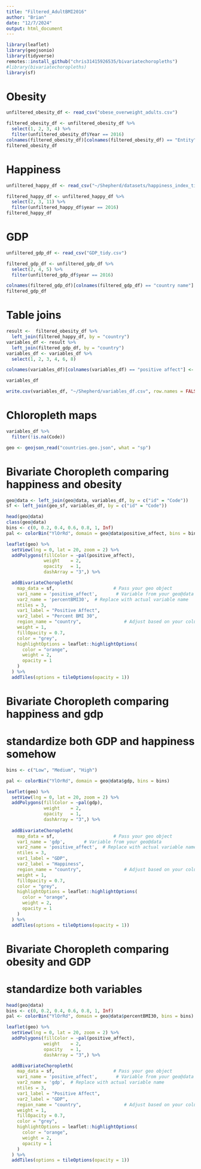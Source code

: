 ```yaml
---
title: "Filtered_AdultBMI2016"
author: "Brian"
date: "12/7/2024"
output: html_document
---
```


```r
library(leaflet)
library(geojsonio)
library(tidyverse)
remotes::install_github("chris31415926535/bivariatechoropleths")
#library(bivariatechoropleths)
library(sf)
```

# Obesity
```r
unfiltered_obesity_df <- read_csv("obese_overweight_adults.csv")
```


```r
filtered_obesity_df <- unfiltered_obesity_df %>%
  select(1, 2, 3, 4) %>%
  filter(unfiltered_obesity_df$Year == 2016)
colnames(filtered_obesity_df)[colnames(filtered_obesity_df) == "Entity"] <- "country"
filtered_obesity_df
```

# Happiness

```r
unfiltered_happy_df <- read_csv("~/Shepherd/datasets/happiness_index_tidy.csv")
```


```r
filtered_happy_df <- unfiltered_happy_df %>%
  select(2, 3, 11) %>%
  filter(unfiltered_happy_df$year == 2016)
filtered_happy_df
```

# GDP

```r
unfiltered_gdp_df <- read_csv("GDP_tidy.csv")
```


```r
filtered_gdp_df <- unfiltered_gdp_df %>%
  select(2, 4, 5) %>%
  filter(unfiltered_gdp_df$year == 2016)

colnames(filtered_gdp_df)[colnames(filtered_gdp_df) == "country name"] <- "country"
filtered_gdp_df
```

# Table joins

```r
result <-  filtered_obesity_df %>%
  left_join(filtered_happy_df, by = "country")
variables_df <- result %>%
  left_join(filtered_gdp_df, by = "country")
variables_df <- variables_df %>%
  select(1, 2, 3, 4, 6, 8) 

colnames(variables_df)[colnames(variables_df) == "positive affect"] <- "positive_affect" 

variables_df

write.csv(variables_df, "~/Shepherd/variables_df.csv", row.names = FALSE)

```


# Chloropleth maps

```r
variables_df %>% 
  filter(!is.na(Code))

geo <- geojson_read("countries.geo.json", what = "sp")
```

# Bivariate Choropleth comparing happiness and obesity

```r

geo@data <- left_join(geo@data, variables_df, by = c("id" = "Code"))
sf <- left_join(geo_sf, variables_df, by = c("id" = "Code"))

head(geo@data)
class(geo@data)
bins <- c(0, 0.2, 0.4, 0.6, 0.8, 1, Inf)
pal <- colorBin("YlOrRd", domain = geo@data$positive_affect, bins = bins)

leaflet(geo) %>%
  setView(lng = 0, lat = 20, zoom = 2) %>%
  addPolygons(fillColor = ~pal(positive_affect),
              weight    = 2,
              opacity   = 1,
              dashArray = "3",) %>%

  addBivariateChoropleth(
    map_data = sf,                      # Pass your geo object
    var1_name = 'positive_affect',       # Variable from your geo@data
    var2_name = 'percentBMI30',  # Replace with actual variable name
    ntiles = 3,
    var1_label = "Positive Affect",
    var2_label = "Percent BMI 30",
    region_name = "country",                # Adjust based on your column names
    weight = 1,
    fillOpacity = 0.7,
    color = "grey",
    highlightOptions = leaflet::highlightOptions(
      color = "orange",
      weight = 2,
      opacity = 1
    )
  ) %>%
  addTiles(options = tileOptions(opacity = 1))
```

# Bivariate Choropleth comparing happiness and gdp

# standardize both GDP and happiness somehow 

```r

bins <- c("Low", "Medium", "High")

pal <- colorBin("YlOrRd", domain = geo@data$gdp, bins = bins)

leaflet(geo) %>%
  setView(lng = 0, lat = 20, zoom = 2) %>%
  addPolygons(fillColor = ~pal(gdp),
              weight    = 2,
              opacity   = 1,
              dashArray = "3",) %>%
  
  addBivariateChoropleth(
    map_data = sf,                      # Pass your geo object
    var1_name = 'gdp',       # Variable from your geo@data
    var2_name = 'positive_affect',  # Replace with actual variable name
    ntiles = 3,
    var1_label = "GDP",
    var2_label = "Happiness",
    region_name = "country",                # Adjust based on your column names
    weight = 1,
    fillOpacity = 0.7,
    color = "grey",
    highlightOptions = leaflet::highlightOptions(
      color = "orange",
      weight = 2,
      opacity = 1
    )
  ) %>%
  addTiles(options = tileOptions(opacity = 1))
```



# Bivariate Choropleth comparing obesity and GDP

# standardize both variables

```r
head(geo@data)
bins <- c(0, 0.2, 0.4, 0.6, 0.8, 1, Inf)
pal <- colorBin("YlOrRd", domain = geo@data$percentBMI30, bins = bins)

leaflet(geo) %>%
  setView(lng = 0, lat = 20, zoom = 2) %>%
  addPolygons(fillColor = ~pal(positive_affect),
              weight    = 2,
              opacity   = 1,
              dashArray = "3",) %>%

  addBivariateChoropleth(
    map_data = sf,                      # Pass your geo object
    var1_name = 'positive_affect',       # Variable from your geo@data
    var2_name = 'gdp',  # Replace with actual variable name
    ntiles = 3,
    var1_label = "Positive Affect",
    var2_label = "GDP",
    region_name = "country",                # Adjust based on your column names
    weight = 1,
    fillOpacity = 0.7,
    color = "grey",
    highlightOptions = leaflet::highlightOptions(
      color = "orange",
      weight = 2,
      opacity = 1
    )
  ) %>%
  addTiles(options = tileOptions(opacity = 1))
```
